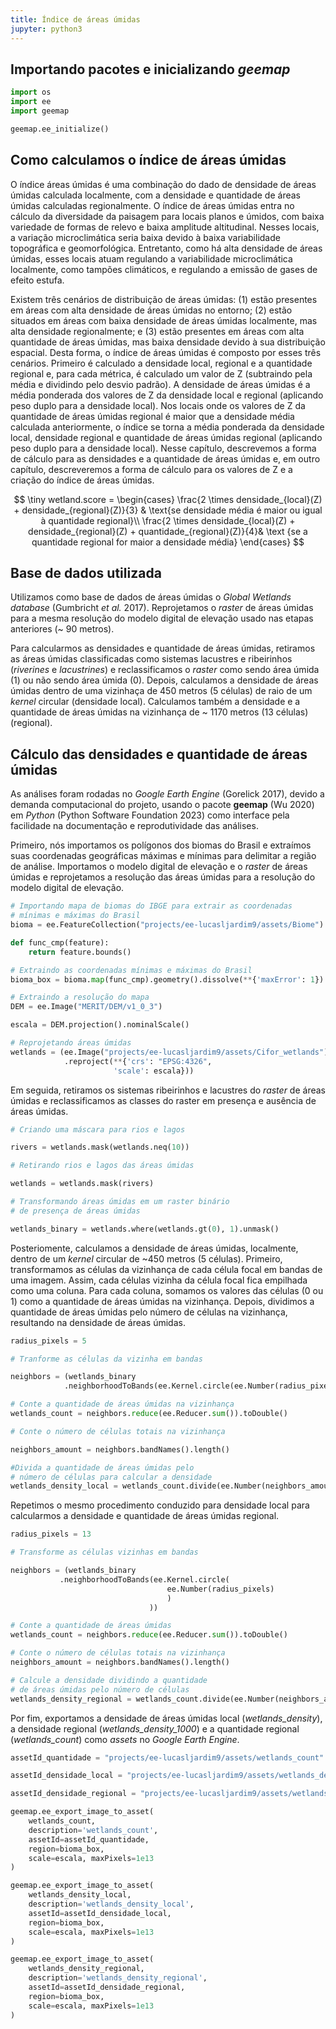 ```yaml
---
title: Índice de áreas úmidas
jupyter: python3
---
```



## Importando pacotes e inicializando *geemap*

```python
import os
import ee
import geemap
```

```python
geemap.ee_initialize()
```

## Como calculamos o índice de áreas úmidas

O índice áreas úmidas é uma combinação do dado de densidade de áreas úmidas calculada localmente, com a densidade e quantidade de áreas úmidas calculadas regionalmente. O índice de áreas úmidas entra no cálculo da diversidade da paisagem para locais planos e úmidos, com baixa variedade de formas de relevo e baixa amplitude altitudinal. Nesses locais, a variação microclimática seria baixa devido à baixa variabilidade topográfica e geomorfológica. Entretanto, como há alta densidade de áreas úmidas, esses locais atuam regulando a variabilidade microclimática localmente, como tampões climáticos, e regulando a emissão de gases de efeito estufa.

Existem três cenários de distribuição de áreas úmidas: (1) estão presentes em áreas com alta densidade de áreas úmidas no entorno; (2) estão situados em áreas com baixa densidade de áreas úmidas localmente, mas alta densidade regionalmente; e (3) estão presentes em áreas com alta quantidade de áreas úmidas, mas baixa densidade devido à sua distribuição espacial.
Desta forma, o índice de áreas úmidas é composto por esses três cenários. Primeiro é calculado a densidade local, regional e a quantidade regional e, para cada métrica, é calculado um valor de Z (subtraindo pela média e dividindo pelo desvio padrão). A densidade de áreas úmidas é a média ponderada dos valores de Z da densidade local e regional (aplicando peso duplo para a densidade local). Nos locais onde os valores de Z da quantidade de áreas úmidas regional é maior que a densidade média calculada anteriormente, o índice se torna a média ponderada da densidade local, densidade regional e quantidade de áreas úmidas regional (aplicando peso duplo para a densidade local).
Nesse capítulo, descrevemos a forma de cálculo para as densidades e a quantidade de áreas úmidas e, em outro capítulo, descreveremos a forma de cálculo para os valores de Z e a criação do índice de áreas úmidas. 

<!---

O parágrafo acima está um pouco confuso. Precisa explicar um pouco melhor esse passo a passo da análise.

-->


$$
\tiny
wetland.score = 
  \begin{cases}  
    \frac{2 \times densidade_{local}(Z) + densidade_{regional}(Z)}{3} & \text{se densidade média é maior ou igual à quantidade regional}\\
    \frac{2 \times densidade_{local}(Z) + densidade_{regional}(Z) + quantidade_{regional}(Z)}{4}& \text {se a quantidade regional for maior a densidade média}
  \end{cases}
$$


## Base de dados utilizada

Utilizamos como base de dados de áreas úmidas o *Global Wetlands database* (Gumbricht *et al.* 2017). Reprojetamos o *raster* de áreas úmidas para a mesma resolução do modelo digital de elevação usado nas etapas anteriores (~ 90 metros).

Para calcularmos as densidades e quantidade de áreas úmidas, retiramos as áreas úmidas classificadas como sistemas lacustres e ribeirinhos (*riverines* e *lacustrines*) e reclassificamos o *raster* como sendo área úmida (1) ou não sendo área úmida (0). Depois, calculamos a densidade de áreas úmidas dentro de uma vizinhaça de 450 metros (5 células) de raio de um *kernel* circular (densidade local). Calculamos também a densidade e a quantidade de áreas úmidas na vizinhança de ~ 1170 metros (13 células) (regional).

## Cálculo das densidades e quantidade de áreas úmidas

As análises foram rodadas no *Google Earth Engine* (Gorelick 2017), devido a demanda computacional do projeto, usando o pacote **geemap** (Wu 2020) em *Python* (Python Software Foundation 2023) como interface pela facilidade na documentação e reprodutividade das análises.

Primeiro, nós importamos os polígonos dos biomas do Brasil e extraímos suas coordenadas geográficas máximas e mínimas para delimitar a região de análise. Importamos o modelo digital de elevação e o *raster* de áreas úmidas e reprojetamos a resolução das áreas úmidas para a resolução do modelo digital de elevação.  

```python
# Importando mapa de biomas do IBGE para extrair as coordenadas 
# mínimas e máximas do Brasil
bioma = ee.FeatureCollection("projects/ee-lucasljardim9/assets/Biome")

def func_cmp(feature):
    return feature.bounds() 

# Extraindo as coordenadas mínimas e máximas do Brasil
bioma_box = bioma.map(func_cmp).geometry().dissolve(**{'maxError': 1}).bounds()

# Extraindo a resolução do mapa
DEM = ee.Image("MERIT/DEM/v1_0_3") 

escala = DEM.projection().nominalScale()

# Reprojetando áreas úmidas
wetlands = (ee.Image("projects/ee-lucasljardim9/assets/Cifor_wetlands") 
            .reproject(**{'crs': "EPSG:4326",
                       'scale': escala}))
```

Em seguida, retiramos os sistemas ribeirinhos e lacustres do *raster* de áreas úmidas e reclassificamos as classes do raster em presença e ausência de áreas úmidas. 

```python
# Criando uma máscara para rios e lagos

rivers = wetlands.mask(wetlands.neq(10))

# Retirando rios e lagos das áreas úmidas

wetlands = wetlands.mask(rivers)

# Transformando áreas úmidas em um raster binário
# de presença de áreas úmidas

wetlands_binary = wetlands.where(wetlands.gt(0), 1).unmask()
```

Posteriomente, calculamos a densidade de áreas úmidas, localmente, dentro de um *kernel* circular de ~450 metros (5 células). Primeiro, transformamos as células da vizinhança de cada célula focal em bandas de uma imagem. Assim, cada células vizinha da célula focal fica empilhada como uma coluna. Para cada coluna, somamos os valores das células (0 ou 1) como a quantidade de áreas úmidas na vizinhança. Depois, dividimos a quantidade de áreas úmidas pelo número de células na vizinhança, resultando na densidade de áreas úmidas.

```python
radius_pixels = 5

# Tranforme as células da vizinha em bandas

neighbors = (wetlands_binary
            .neighborhoodToBands(ee.Kernel.circle(ee.Number(radius_pixels))))

# Conte a quantidade de áreas úmidas na vizinhança
wetlands_count = neighbors.reduce(ee.Reducer.sum()).toDouble()

# Conte o número de células totais na vizinhança

neighbors_amount = neighbors.bandNames().length()

#Divida a quantidade de áreas úmidas pelo 
# número de células para calcular a densidade 
wetlands_density_local = wetlands_count.divide(ee.Number(neighbors_amount))
```

Repetimos o mesmo procedimento conduzido para densidade local para calcularmos a densidade e quantidade de áreas úmidas regional.

```python
radius_pixels = 13

# Transforme as células vizinhas em bandas

neighbors = (wetlands_binary
           .neighborhoodToBands(ee.Kernel.circle(
                                   ee.Number(radius_pixels)
                                   )
                               ))

# Conte a quantidade de áreas úmidas
wetlands_count = neighbors.reduce(ee.Reducer.sum()).toDouble()

# Conte o número de células totais na vizinhança
neighbors_amount = neighbors.bandNames().length()

# Calcule a densidade dividindo a quantidade 
# de áreas úmidas pelo número de células
wetlands_density_regional = wetlands_count.divide(ee.Number(neighbors_amount))
```

Por fim, exportamos a densidade de áreas úmidas local (*wetlands_density*), a densidade regional (*wetlands_density_1000*) e a quantidade regional (*wetlands_count*) como *assets* no *Google Earth Engine*.

```python
assetId_quantidade = "projects/ee-lucasljardim9/assets/wetlands_count"

assetId_densidade_local = "projects/ee-lucasljardim9/assets/wetlands_density"

assetId_densidade_regional = "projects/ee-lucasljardim9/assets/wetlands_density_1000"

geemap.ee_export_image_to_asset(
    wetlands_count, 
    description='wetlands_count', 
    assetId=assetId_quantidade, 
    region=bioma_box, 
    scale=escala, maxPixels=1e13
)

geemap.ee_export_image_to_asset(
    wetlands_density_local, 
    description='wetlands_density_local', 
    assetId=assetId_densidade_local, 
    region=bioma_box, 
    scale=escala, maxPixels=1e13
)

geemap.ee_export_image_to_asset(
    wetlands_density_regional, 
    description='wetlands_density_regional', 
    assetId=assetId_densidade_regional, 
    region=bioma_box, 
    scale=escala, maxPixels=1e13
)
```

